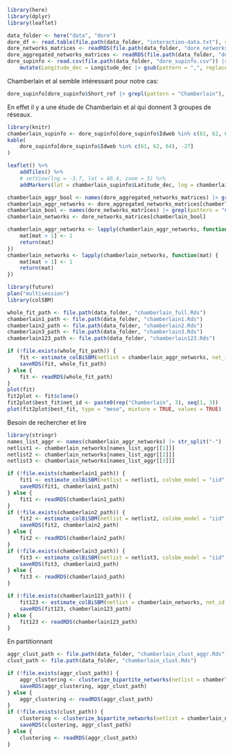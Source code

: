 ```r
library(here)
library(dplyr)
library(leaflet)
```

```R
data_folder <- here("data", "dore")
dore_df <- read.table(file.path(data_folder, "interaction-data.txt"), sep = "\t", header = TRUE)
dore_networks_matrices <- readRDS(file.path(data_folder, "dore_networks_matrices.Rds"))
dore_aggregated_networks_matrices <- readRDS(file.path(data_folder, "dore_aggregated_networks_matrices.Rds"))
dore_supinfo <- read.csv(file.path(data_folder, "dore_supinfo.csv")) |>
    mutate(Longitude_dec = Longitude_dec |> gsub(pattern = ",", replacement = ".") |> as.numeric(), Latitude_dec = Latitude_dec |> gsub(pattern = ",", replacement = ".") |> as.numeric())
```

Chamberlain et al semble intéressant pour notre cas:
```r
dore_supinfo[dore_supinfo$Short_ref |> grepl(pattern = "Chamberlain"), ]
```
En effet il y a une étude de Chamberlain et al qui donnent 3 groupes de réseaux.

```r
library(knitr)
chamberlain_supinfo <- dore_supinfo[dore_supinfo$Idweb %in% c(61, 62, 64), ]
kable(
    dore_supinfo[dore_supinfo$Idweb %in% c(61, 62, 64), -27]
)
```

```r
leaflet() %>%
    addTiles() %>%
    # setView(lng = -3.7, lat = 40.4, zoom = 5) %>%
    addMarkers(lat = chamberlain_supinfo$Latitude_dec, lng = chamberlain_supinfo$Longitude_dec, label = paste(chamberlain_supinfo$Location, chamberlain_supinfo$Idweb))
```

```r
chamberlain_aggr_bool <- names(dore_aggregated_networks_matrices) |> grepl(pattern = "Chamberlain")
chamberlain_aggr_networks <- dore_aggregated_networks_matrices[chamberlain_aggr_bool]
chamberlain_bool <- names(dore_networks_matrices) |> grepl(pattern = "Chamberlain")
chamberlain_networks <- dore_networks_matrices[chamberlain_bool]

chamberlain_aggr_networks <- lapply(chamberlain_aggr_networks, function(mat) {
    mat[mat > 1] <- 1
    return(mat)
})
chamberlain_networks <- lapply(chamberlain_networks, function(mat) {
    mat[mat > 1] <- 1
    return(mat)
})
```

```r
library(future)
plan("multisession")
library(colSBM)
```

```r
whole_fit_path <- file.path(data_folder, "chamberlain_full.Rds")
chamberlain1_path <- file.path(data_folder, "chamberlain1.Rds")
chamberlain2_path <- file.path(data_folder, "chamberlain2.Rds")
chamberlain3_path <- file.path(data_folder, "chamberlain3.Rds")
chamberlain123_path <- file.path(data_folder, "chamberlain123.Rds")
```

```r
if (!file.exists(whole_fit_path)) {
    fit <- estimate_colBiSBM(netlist = chamberlain_aggr_networks, net_id = names(chamberlain_aggr_networks), colsbm_model = "iid", global_opts = list(verbosity = 2))
    saveRDS(fit, whole_fit_path)
} else {
    fit <- readRDS(whole_fit_path)
}
plot(fit)
fit2plot <- fit$clone()
fit2plot$best_fit$net_id <- paste0(rep("Chamberlain", 3), seq(1, 3))
plot(fit2plot$best_fit, type = "meso", mixture = TRUE, values = TRUE)
```

Besoin de rechercher et lire 

```r
library(stringr)
names_list_aggr <- names(chamberlain_aggr_networks) |> str_split("-")
netlist1 <- chamberlain_networks[names_list_aggr[[1]]]
netlist2 <- chamberlain_networks[names_list_aggr[[2]]]
netlist3 <- chamberlain_networks[names_list_aggr[[3]]]

if (!file.exists(chamberlain1_path)) {
    fit1 <- estimate_colBiSBM(netlist = netlist1, colsbm_model = "iid", global_opts = list(verbosity = 2L))
    saveRDS(fit1, chamberlain1_path)
} else {
    fit1 <- readRDS(chamberlain1_path)
}
if (!file.exists(chamberlain2_path)) {
    fit2 <- estimate_colBiSBM(netlist = netlist2, colsbm_model = "iid", global_opts = list(verbosity = 2L))
    saveRDS(fit2, chamberlain2_path)
} else {
    fit2 <- readRDS(chamberlain2_path)
}
if (!file.exists(chamberlain3_path)) {
    fit3 <- estimate_colBiSBM(netlist = netlist3, colsbm_model = "iid", global_opts = list(verbosity = 2L))
    saveRDS(fit3, chamberlain3_path)
} else {
    fit3 <- readRDS(chamberlain3_path)
}
```

```r
if (!file.exists(chamberlain123_path)) {
    fit123 <- estimate_colBiSBM(netlist = chamberlain_networks, net_id = names(chamberlain_networks), colsbm_model = "iid", global_opts = list(verbosity = 2L))
    saveRDS(fit123, chamberlain123_path)
} else {
    fit123 <- readRDS(chamberlain123_path)
}
```

En partitionnant 
```r
aggr_clust_path <- file.path(data_folder, "chamberlain_clust_aggr.Rds")
clust_path <- file.path(data_folder, "chamberlain_clust.Rds")
```
```r
if (!file.exists(aggr_clust_path)) {
    aggr_clustering <- clusterize_bipartite_networks(netlist = chamberlain_aggr_networks, colsbm_model = "iid", global_opts = list(verbosity = 2L), full_collection_init = fit)
    saveRDS(aggr_clustering, aggr_clust_path)
} else {
    aggr_clustering <- readRDS(aggr_clust_path)
}
if (!file.exists(clust_path)) {
    clustering <- clusterize_bipartite_networks(netlist = chamberlain_networks, colsbm_model = "iid", net_id = names(chamberlain_networks), global_opts = list(verbosity = 2L), full_collection_init = fit123)
    saveRDS(clustering, aggr_clust_path)
} else {
    clustering <- readRDS(aggr_clust_path)
}
```
